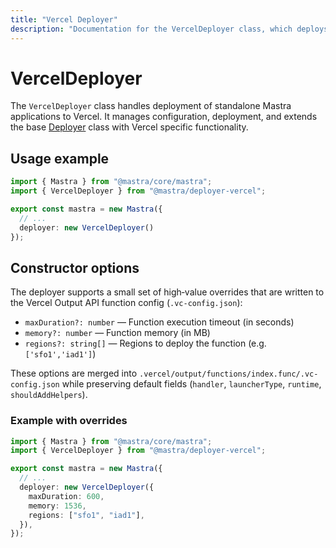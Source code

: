 ```yaml
---
title: "Vercel Deployer"
description: "Documentation for the VercelDeployer class, which deploys Mastra applications to Vercel."
---
```


# VercelDeployer

The `VercelDeployer` class handles deployment of standalone Mastra applications to Vercel. It manages configuration, deployment, and extends the base [Deployer](/reference/deployer/deployer) class with Vercel specific functionality.

## Usage example

```typescript filename="src/mastra/index.ts" showLineNumbers copy
import { Mastra } from "@mastra/core/mastra";
import { VercelDeployer } from "@mastra/deployer-vercel";

export const mastra = new Mastra({
  // ...
  deployer: new VercelDeployer()
});
```

## Constructor options

The deployer supports a small set of high‑value overrides that are written to the Vercel Output API function config (`.vc-config.json`):

- `maxDuration?: number` — Function execution timeout (in seconds)
- `memory?: number` — Function memory (in MB)
- `regions?: string[]` — Regions to deploy the function (e.g. `['sfo1','iad1']`)

These options are merged into `.vercel/output/functions/index.func/.vc-config.json` while preserving default fields (`handler`, `launcherType`, `runtime`, `shouldAddHelpers`).

### Example with overrides

```typescript filename="src/mastra/index.ts" showLineNumbers copy
import { Mastra } from "@mastra/core/mastra";
import { VercelDeployer } from "@mastra/deployer-vercel";

export const mastra = new Mastra({
  // ...
  deployer: new VercelDeployer({
    maxDuration: 600,
    memory: 1536,
    regions: ["sfo1", "iad1"],
  }),
});
```